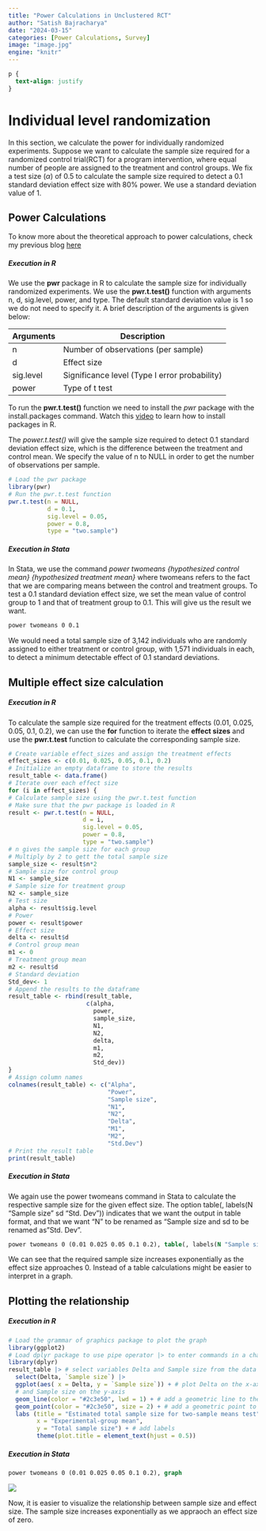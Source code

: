 ```yaml
---
title: "Power Calculations in Unclustered RCT"
author: "Satish Bajracharya"
date: "2024-03-15"
categories: [Power Calculations, Survey]
image: "image.jpg"
engine: "knitr"
---
```


```css
p {
  text-align: justify
}
```

# Individual level randomization

In this section, we calculate the power for individually randomized experiments. Suppose we want to calculate the sample size required for a randomized control trial(RCT) for a program intervention, where equal number of people are assigned to the treatment and control groups. We fix a test size ($\alpha$) of 0.5 to calculate the sample size required to detect a 0.1 standard deviation effect size with 80% power. We use a standard deviation value of 1.

::: callout-tip
## Power Calculations

To know more about the theoretical approach to power calculations, check my previous blog [here](https://vajra-satish.github.io/blogs/Power%20Calculations%20in%20RCT%20-%20Without%20Clusters%20(Theory)/)
:::

##### Execution in R

We use the **pwr** package in R to calculate the sample size for individually randomized experiments. We use the **pwr.t.test()** function with arguments n, d, sig.level, power, and type. The default standard deviation value is 1 so we do not need to specify it. A brief description of the arguments is given below:

| Arguments | Description                                   |
|-----------|-----------------------------------------------|
| n         | Number of observations (per sample)           |
| d         | Effect size                                   |
| sig.level | Significance level (Type I error probability) |
| power     | Type of t test                                |

To run the **pwr.t.test()** function we need to install the *pwr* package with the install.packages command. Watch this [video](https://www.youtube.com/watch?v=-wTcDqJWSzA) to learn how to install packages in R.

The *power.t.test()* will give the sample size required to detect 0.1 standard deviation effect size, which is the difference between the treatment and control mean. We specify the value of n to NULL in order to get the number of observations per sample.

```r
# Load the pwr package
library(pwr)
# Run the pwr.t.test function
pwr.t.test(n = NULL, 
           d = 0.1,
           sig.level = 0.05,
           power = 0.8,
           type = "two.sample")
```

##### Execution in Stata

In Stata, we use the command *power twomeans {hypothesized control mean} {hypothesized treatment mean}* where twomeans refers to the fact that we are comparing means between the control and treatment groups. To test a 0.1 standard deviation effect size, we set the mean value of control group to 1 and that of treatment group to 0.1. This will give us the result we want.

```stata
power twomeans 0 0.1
```

We would need a total sample size of 3,142 individuals who are randomly assigned to either treatment or control group, with 1,571 individuals in each, to detect a minimum detectable effect of 0.1 standard deviations.

## Multiple effect size calculation

##### Execution in R

To calculate the sample size required for the treatment effects (0.01, 0.025, 0.05, 0.1, 0.2), we can use the **for** function to iterate the **effect sizes** and use the **pwr.t.test** function to calculate the corresponding sample size.

```r
# Create variable effect_sizes and assign the treatment effects
effect_sizes <- c(0.01, 0.025, 0.05, 0.1, 0.2)
# Initialize an empty dataframe to store the results
result_table <- data.frame()
# Iterate over each effect size
for (i in effect_sizes) {
# Calculate sample size using the pwr.t.test function
# Make sure that the pwr package is loaded in R
result <- pwr.t.test(n = NULL,
                     d = i, 
                     sig.level = 0.05,
                     power = 0.8,
                     type = "two.sample")
# n gives the sample size for each group
# Multiply by 2 to gett the total sample size
sample_size <- result$n*2
# Sample size for control group
N1 <- sample_size
# Sample size for treatment group
N2 <- sample_size
# Test size
alpha <- result$sig.level
# Power
power <- result$power
# Effect size
delta <- result$d
# Control group mean
m1 <- 0
# Treatment group mean
m2 <- result$d
# Standard deviation
Std_dev<- 1
# Append the results to the dataframe
result_table <- rbind(result_table,
                      c(alpha, 
                        power,
                        sample_size,
                        N1, 
                        N2, 
                        delta,
                        m1, 
                        m2, 
                        Std_dev))
}
# Assign column names
colnames(result_table) <- c("Alpha",
                            "Power",
                            "Sample size", 
                            "N1", 
                            "N2", 
                            "Delta", 
                            "M1", 
                            "M2", 
                            "Std.Dev")
# Print the result table
print(result_table)
```

##### Execution in Stata

We again use the power twomeans command in Stata to calculate the respective sample size for the given effect size. The option table(, labels(N "Sample size" sd "Std. Dev")) indicates that we want the output in table format, and that we want "N" to be renamed as "Sample size and sd to be renamed as"Std. Dev".

```stata
power twomeans 0 (0.01 0.025 0.05 0.1 0.2), table(, labels(N "Sample size" sd "Std. Dev."))
```

We can see that the required sample size increases exponentially as the effect size approaches 0. Instead of a table calculations might be easier to interpret in a graph.

## Plotting the relationship

##### Execution in R

```r
# Load the grammar of graphics package to plot the graph
library(ggplot2)
# Load dplyr package to use pipe operator |> to enter commands in a chain
library(dplyr)
result_table |> # select variables Delta and Sample size from the data frame 
  select(Delta, `Sample size`) |>
  ggplot(aes( x = Delta, y = `Sample size`)) + # plot Delta on the x-axis
  # and Sample size on the y-axis
  geom_line(color = "#2c3e50", lwd = 1) + # add a geometric line to the plot 
  geom_point(color = "#2c3e50", size = 2) + # add a geometric point to the plot 
  labs (title = "Estimated total sample size for two-sample means test",
        x = "Experimental-group mean",
        y = "Total sample size") + # add labels
        theme(plot.title = element_text(hjust = 0.5)) 
```

##### Execution in Stata

```stata
power twomeans 0 (0.01 0.025 0.05 0.1 0.2), graph
```

![](image.jpg)

Now, it is easier to visualize the relationship between sample size and effect size. The sample size increases exponentially as we appraoch an effect size of zero.  